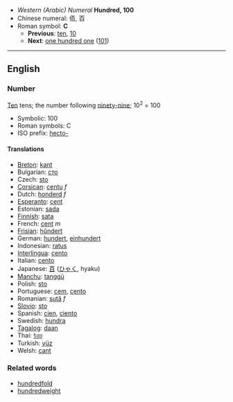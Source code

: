 *''Western (Arabic) Numeral'' '''Hundred, 100'''
*Chinese numeral: 佰, 百
*Roman symbol: '''C'''
**'''Previous''': [[ten]], [[10]]
**'''Next''': [[one hundred one]] ([[101]])

----

==English==
===Number===
[[Ten]] tens; the number following [[ninety-nine]]; 10<sup>2</sup> = 100

*Symbolic: 100
*Roman symbols: C
*ISO prefix: [[hecto-]]

====Translations====

*[[Breton]]: [[kant]]
*Bulgarian: [[сто]]
*Czech: [[sto]]
*[[Corsican]]: [[centu]] ''f''
*Dutch: [[honderd]] ''f''
*[[Esperanto]]: [[cent]]
*Estonian: [[sada]]
*[[Finnish]]: [[sata]]
*French: [[cent]] ''m''
*[[Frisian]]: [[hûndert]]
*German: [[hundert]], [[einhundert]]
*Indonesian: [[ratus]]
*[[Interlingua]]: [[cento]]
*Italian: [[cento]] '' ''
*Japanese: [[百]] ([[ひゃく]], hyaku)
*[[Manchu]]: [[tanggū]]
*Polish: [[sto]]
*Portuguese: [[cem]], [[cento]]
*Romanian: [[sută]] ''f''
*[[Slovio]]: [[sto]]
*Spanish: [[cien]], [[ciento]]
*Swedish: [[hundra]]
*[[Tagalog]]: [[daan]]
*Thai: [[ร้อย]]
*Turkish: [[yüz]]
*Welsh: [[cant]]

===Related words===
*[[hundredfold]]
*[[hundredweight]]